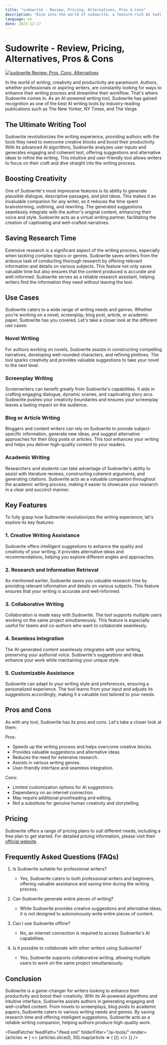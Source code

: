 ```yaml
---
title: "sudowrite - Review, Pricing, Alternatives, Pros & Cons"
description: "Dive into the world of sudowrite, a feature-rich AI tool. Learn about its features, pricing, and how it's making an impact. Don't miss out!"
language: en
date: 2023-12-17
---
```

        
# Sudowrite - Review, Pricing, Alternatives, Pros & Cons


<BlogHeader />


[![sudowrite Review: Pros, Cons, Alternatives](/ai-tools/sudowrite.png)](https://www.sudowrite.com/)



In the world of writing, creativity and productivity are paramount. Authors, whether professionals or aspiring writers, are constantly looking for ways to enhance their writing process and streamline their workflow. That's where Sudowrite comes in. As an AI-powered writing tool, Sudowrite has gained recognition as one of the best AI writing tools by industry-leading publications such as The New Yorker, NY Times, and The Verge. 

## The Ultimate Writing Tool

Sudowrite revolutionizes the writing experience, providing authors with the tools they need to overcome creative blocks and boost their productivity. With its advanced AI algorithms, Sudowrite analyzes user inputs and generates engaging and coherent text, offering suggestions and alternative ideas to refine the writing. This intuitive and user-friendly tool allows writers to focus on their craft and dive straight into the writing process.

## Boosting Creativity

One of Sudowrite's most impressive features is its ability to generate plausible dialogue, descriptive passages, and plot ideas. This makes it an invaluable companion for any writer, as it reduces the time spent brainstorming, outlining, and rewriting. The generated suggestions seamlessly integrate with the author's original content, enhancing their voice and style. Sudowrite acts as a virtual writing partner, facilitating the creation of captivating and well-crafted narratives.

## Saving Research Time

Extensive research is a significant aspect of the writing process, especially when tackling complex topics or genres. Sudowrite saves writers from the arduous task of conducting thorough research by offering relevant information and details on various subjects. This feature not only saves valuable time but also ensures that the content produced is accurate and well-informed. Sudowrite serves as a reliable research assistant, helping writers find the information they need without leaving the tool.

## Use Cases

Sudowrite caters to a wide range of writing needs and genres. Whether you're working on a novel, screenplay, blog post, article, or academic paper, Sudowrite has you covered. Let's take a closer look at the different use cases:

### Novel Writing

For authors working on novels, Sudowrite assists in constructing compelling narratives, developing well-rounded characters, and refining plotlines. The tool sparks creativity and provides valuable suggestions to take your novel to the next level.

### Screenplay Writing

Screenwriters can benefit greatly from Sudowrite's capabilities. It aids in crafting engaging dialogue, dynamic scenes, and captivating story arcs. Sudowrite pushes your creativity boundaries and ensures your screenplay leaves a lasting impact on the audience.

### Blog or Article Writing

Bloggers and content writers can rely on Sudowrite to provide subject-specific information, generate new ideas, and suggest alternative approaches for their blog posts or articles. This tool enhances your writing and helps you deliver high-quality content to your readers.

### Academic Writing

Researchers and students can take advantage of Sudowrite's ability to assist with literature reviews, constructing coherent arguments, and generating citations. Sudowrite acts as a valuable companion throughout the academic writing process, making it easier to showcase your research in a clear and succinct manner.

## Key Features

To fully grasp how Sudowrite revolutionizes the writing experience, let's explore its key features:

### 1. Creative Writing Assistance

Sudowrite offers intelligent suggestions to enhance the quality and creativity of your writing. It provides alternative ideas and recommendations, helping you explore different angles and approaches.

### 2. Research and Information Retrieval

As mentioned earlier, Sudowrite saves you valuable research time by providing relevant information and details on various subjects. This feature ensures that your writing is accurate and well-informed.

### 3. Collaborative Writing

Collaboration is made easy with Sudowrite. The tool supports multiple users working on the same project simultaneously. This feature is especially useful for teams and co-authors who want to collaborate seamlessly.

### 4. Seamless Integration

The AI-generated content seamlessly integrates with your writing, preserving your authorial voice. Sudowrite's suggestions and ideas enhance your work while maintaining your unique style.

### 5. Customizable Assistance

Sudowrite can adapt to your writing style and preferences, ensuring a personalized experience. The tool learns from your input and adjusts its suggestions accordingly, making it a valuable tool tailored to your needs.

## Pros and Cons

As with any tool, Sudowrite has its pros and cons. Let's take a closer look at them:

Pros:
- Speeds up the writing process and helps overcome creative blocks.
- Provides valuable suggestions and alternative ideas.
- Reduces the need for extensive research.
- Assists in various writing genres.
- User-friendly interface and seamless integration.

Cons:
- Limited customization options for AI suggestions.
- Dependency on an internet connection.
- May require additional proofreading and editing.
- Not a substitute for genuine human creativity and storytelling.

## Pricing

Sudowrite offers a range of pricing plans to suit different needs, including a free plan to get started. For detailed pricing information, please visit their [official website](https://www.sudowrite.com/).

## Frequently Asked Questions (FAQs)

1. Is Sudowrite suitable for professional writers?
   - Yes, Sudowrite caters to both professional writers and beginners, offering valuable assistance and saving time during the writing process.

2. Can Sudowrite generate entire pieces of writing?
   - While Sudowrite provides creative suggestions and alternative ideas, it is not designed to autonomously write entire pieces of content.

3. Can I use Sudowrite offline?
   - No, an internet connection is required to access Sudowrite's AI capabilities.

4. Is it possible to collaborate with other writers using Sudowrite?
   - Yes, Sudowrite supports collaborative writing, allowing multiple users to work on the same project simultaneously.

## Conclusion

Sudowrite is a game-changer for writers looking to enhance their productivity and boost their creativity. With its AI-powered algorithms and intuitive interface, Sudowrite assists authors in generating engaging and well-crafted content. From novels to screenplays, blog posts to academic papers, Sudowrite caters to various writing needs and genres. By saving research time and offering intelligent suggestions, Sudowrite acts as a reliable writing companion, helping authors produce high-quality work.


<AdComponent />


<FeedFetcher feedPath="/feed.xml" folderFilter="/ai-tools/" render={articles => (
    <>
        <Cards>
            {articles.slice(0, 30).map(article => (
                <Card key={article.link} title={article.title} href={article.link} />
            ))}
        </Cards>
    </>
)} />

